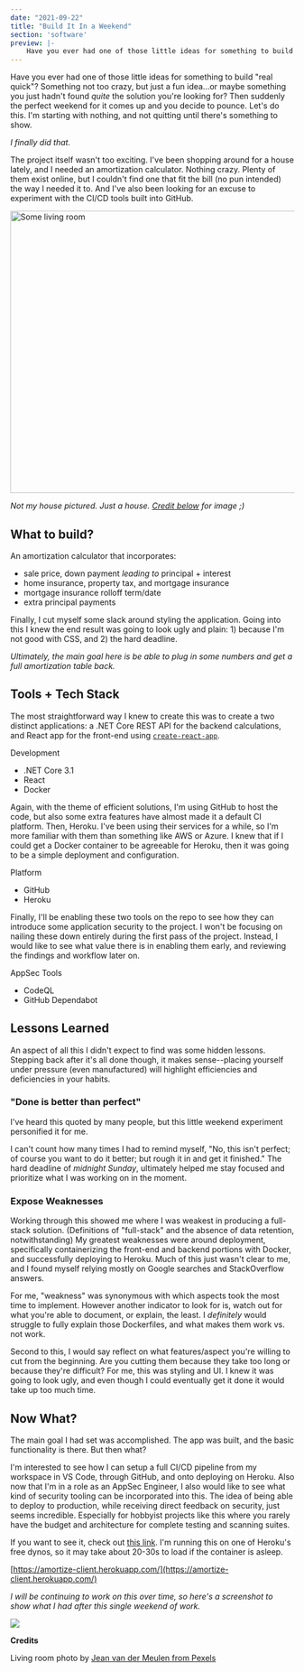 ```yaml
---
date: "2021-09-22"
title: "Build It In a Weekend"
section: 'software'
preview: |-
    Have you ever had one of those little ideas for something to build "real quick"? Something not too crazy, but just a fun idea...or maybe something you just hadn't found _quite_ the solution you're looking for? Then suddenly the perfect weekend for it comes up and you decide to pounce. Let's do this. I'm starting with nothing, and not quitting until there's something to show.
---
```


Have you ever had one of those little ideas for something to build "real quick"? Something not too crazy, but just a fun idea...or maybe something you just hadn't found _quite_ the solution you're looking for? Then suddenly the perfect weekend for it comes up and you decide to pounce. Let's do this. I'm starting with nothing, and not quitting until there's something to show.

_I finally did that._

The project itself wasn't too exciting. I've been shopping around for a house lately, and I needed an amortization calculator. Nothing crazy. Plenty of them exist online, but I couldn't find one that fit the bill (no pun intended) the way I needed it to. And I've also been looking for an excuse to experiment with the CI/CD tools built into GitHub.

<Image
    width="800"
    height="500"
    layout="responsive"
    alt="Some living room"
    src="https://meddlin-web.s3.us-east-2.amazonaws.com/post_2021-09-24/pexels-jean-van-der-meulen-1457842.jpg" 
/>

_Not my house pictured. Just a house. [Credit below](https://www.pexels.com/photo/photo-of-living-room-1457842/) for image ;)_

## What to build?

An amortization calculator that incorporates:

- sale price, down payment _leading to_ principal + interest
- home insurance, property tax, and mortgage insurance
- mortgage insurance rolloff term/date
- extra principal payments

Finally, I cut myself some slack around styling the application. Going into this I knew the end result was going to look ugly and plain: 1) because I'm not good with CSS, and 2) the hard deadline.

_Ultimately, the main goal here is be able to plug in some numbers and get a full amortization table back._

## Tools + Tech Stack

The most straightforward way I knew to create this was to create a two distinct applications: a .NET Core REST API for the backend calculations, and React app for the front-end using [`create-react-app`](https://reactjs.org/docs/create-a-new-react-app.html).

Development
- .NET Core 3.1
- React
- Docker

Again, with the theme of efficient solutions, I'm using GitHub to host the code, but also some extra features have almost made it a default CI platform. Then, Heroku. I've been using their services for a while, so I'm more familiar with them than something like AWS or Azure. I knew that if I could get a Docker container to be agreeable for Heroku, then it was going to be a simple deployment and configuration.

Platform
- GitHub
- Heroku

Finally, I'll be enabling these two tools on the repo to see how they can introduce some application security to the project. I won't be focusing on nailing these down entirely during the first pass of the project. Instead, I would like to see what value there is in enabling them early, and reviewing the findings and workflow later on.

AppSec Tools
- CodeQL
- GitHub Dependabot

## Lessons Learned

An aspect of all this I didn't expect to find was some hidden lessons. Stepping back after it's all done though, it makes sense--placing yourself under pressure (even manufactured) will highlight efficiencies and deficiencies in your habits. 

### "Done is better than perfect"

I've heard this quoted by many people, but this little weekend experiment personified it for me.

I can't count how many times I had to remind myself, "No, this isn't perfect; of course you want to do it better; but rough it in and get it finished." The hard deadline of _midnight Sunday_, ultimately helped me stay focused and prioritize what I was working on in the moment. 

### Expose Weaknesses

Working through this showed me where I was weakest in producing a full-stack solution. (Definitions of "full-stack" and the absence of data retention, notwithstanding) My greatest weaknesses were around deployment, specifically containerizing the front-end and backend portions with Docker, and successfully deploying to Heroku. Much of this just wasn't clear to me, and I found myself relying mostly on Google searches and StackOverflow answers.

For me, "weakness" was synonymous with which aspects took the most time to implement. However another indicator to look for is, watch out for what you're able to document, or explain, the least. I _definitely_ would struggle to fully explain those Dockerfiles, and what makes them work vs. not work.

Second to this, I would say reflect on what features/aspect you're willing to cut from the beginning. Are you cutting them because they take too long or because they're difficult? For me, this was styling and UI. I knew it was going to look ugly, and even though I could eventually get it done it would take up too much time.

## Now What?

The main goal I had set was accomplished. The app was built, and the basic functionality is there. But then what?

I'm interested to see how I can setup a full CI/CD pipeline from my workspace in VS Code, through GitHub, and onto deploying on Heroku. Also now that I'm in a role as an AppSec Engineer, I also would like to see what kind of security tooling can be incorporated into this. The idea of being able to deploy to production, while receiving direct feedback on security, just seems incredible. Especially for hobbyist projects like this where you rarely have the budget and architecture for complete testing and scanning suites.

If you want to see it, check out [this link](https://amortize-client.herokuapp.com/). I'm running this on one of Heroku's free dynos, so it may take about 20-30s to load if the container is asleep.

[https://amortize-client.herokuapp.com/](https://amortize-client.herokuapp.com/)

_I will be continuing to work on this over time, so here's a screenshot to show what I had after this single weekend of work._

<img src="https://meddlin-web.s3.us-east-2.amazonaws.com/post_2021-09-24/amortize-demo-screenshot.png" />

**Credits**


Living room photo by [Jean van der Meulen from Pexels](https://www.pexels.com/photo/photo-of-living-room-1457842/)